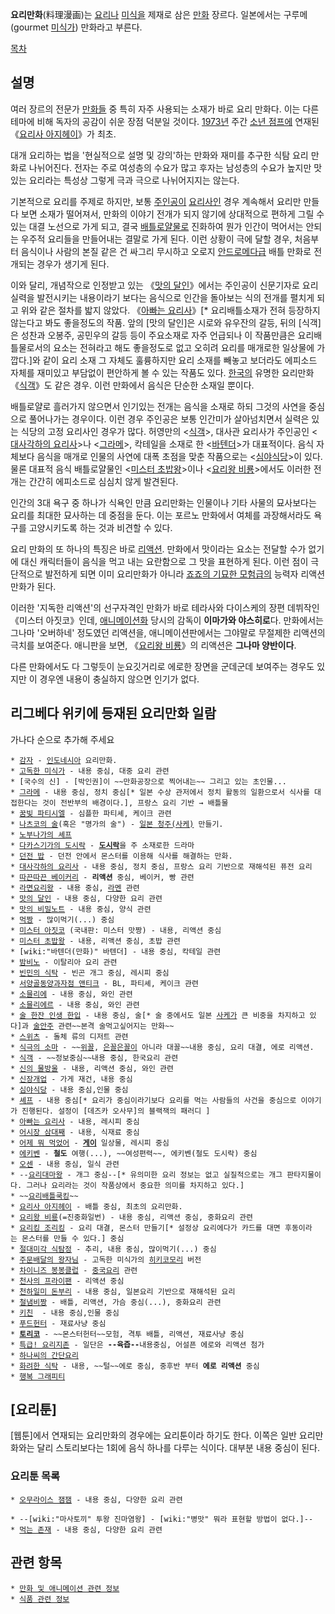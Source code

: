 '''요리만화'''(料理漫画)는 [[요리]]나 [[미식가|미식]]을 제재로 삼은 [[만화]] 장르다. 일본에서는 구루메(gourmet [[미식가]]) 만화라고 부른다.

[[목차]]
== 설명 ==
여러 장르의 전문가 [[만화]]들 중 특히 자주 사용되는 소재가 바로 요리 만화다. 이는 다른 테마에 비해 독자의 공감이 쉬운 장점 덕분일 것이다. [[1973년]] 주간 [[소년 점프]]에 연재된 《[[요리사 아지헤이]]》가 최초.

대개 요리하는 법을 '현실적으로 설명 및 강의'하는 만화와 재미를 추구한 식탐 요리 만화로 나뉘어진다. 전자는 주로 여성층의 수요가 많고 후자는 남성층의 수요가 높지만 맛있는 요리라는 특성상 그렇게 극과 극으로 나뉘어지지는 않는다.

기본적으로 요리를 주제로 하지만, 보통 [[주인공]]이 [[요리사]]인 경우 계속해서 요리만 만들다 보면 소재가 떨어져서, 만화의 이야기 전개가 되지 않기에 상대적으로 편하게 그릴 수 있는 대결 노선으로 가게 되고, 결국 [[배틀로얄]]물로 진화하여 뭔가 인간이 먹어서는 안되는 우주적 요리들을 만들어내는 결말로 가게 된다. 이런 상황이 극에 달할 경우, 처음부터 음식이나 사람의 본질 같은 건 싸그리 무시하고 오로지 [[안드로메다]]급 배틀 만화로 전개되는 경우가 생기게 된다.

이와 달리, 개념작으로 인정받고 있는 《[[맛의 달인]]》에서는 주인공이 신문기자로 요리 실력을 발전시키는 내용이라기 보다는 음식으로 인간을 돌아보는 식의 전개를 펼치게 되고 위와 같은 절차를 밟지 않았다. 《[[아빠는 요리사]]》[* 요리배틀소재가 전혀 등장하지않는다고 봐도 좋을정도의 작품. 앞의 [맛의 달인]은 시로와 유우잔의 갈등, 뒤의 [식객]은 성찬과 오봉주, 공민우의 갈등 등이 주요소재로 자주 언급되나 이 작품만큼은 요리배틀물로서의 요소는 전혀라고 해도 좋을정도로 없고 오히려 요리를 매개로한 일상물에 가깝다.]와 같이 요리 소재 그 자체도 훌륭하지만 요리 소재를 빼놓고 보더라도 에피소드 자체를 재미있고 부담없이 편안하게 볼 수 있는 작품도 있다. [[한국]]의 유명한 요리만화 《[[식객]]》도 같은 경우. 이런 만화에서 음식은 단순한 소재일 뿐이다.

배틀로얄로 흘러가지 않으면서 인기있는 전개는 음식을 소재로 하되 그것의 사연을 중심으로 풀어나가는 경우이다. 이런 경우 주인공은 보통 인간미가 살아넘치면서 실력은 있는 식당의 고정 요리사인 경우가 많다. 허영만의 <[[식객]]>, 대사관 요리사가 주인공인 <[[대사각하의 요리사]]>나 <[[그라메]]>, 칵테일을 소재로 한 <[[바텐더]]>가 대표적이다. 음식 자체보다 음식을 매개로 인물의 사연에 대폭 초점을 맞춘 작품으로는 <[[심야식당]]>이 있다. 물론 대표적 음식 배틀로얄물인 <[[미스터 초밥왕]]>이나 <[[요리왕 비룡]]>에서도 이러한 전개는 간간히 에피소드로 심심치 않게 발견된다.

인간의 3대 욕구 중 하나가 식욕인 만큼 요리만화는 인물이나 기타 사물의 묘사보다는 요리를 최대한 묘사하는 데 중점을 둔다. 이는 포르노 만화에서 여체를 과장해서라도 욕구를 고양시키도록 하는 것과 비견할 수 있다.

요리 만화의 또 하나의 특징은 바로 [[리액션]]. 만화에서 맛이라는 요소는 전달할 수가 없기에 대신 캐릭터들이 음식을 먹고 내는 요란함으로 그 맛을 표현하게 된다. 이런 점이 극단적으로 발전하게 되면 이미 요리만화가 아니라 [[죠죠의 기묘한 모험]]급의 능력자 리액션 만화가 된다. 

이러한 '지독한 리액션'의 선구자격인 만화가 바로 테라사와 다이스케의 장편 데뷔작인 《미스터 아짓코》인데, [[애니메이션]]화 당시의 감독이 '''이마가와 야스히로'''다. 만화에서는 그나마 '오버하네' 정도였던 리액션을, 애니메이션판에서는 그야말로 무절제한 리액션의 극치를 보여준다. 애니판을 보면, 《[[요리왕 비룡]]》의 리액션은 '''그나마 양반이다'''.

다른 만화에서도 다 그렇듯이 눈요깃거리로 에로한 장면을 군데군데 보여주는 경우도 있지만 이 경우엔 내용이 충실하지 않으면 인기가 없다.

== 리그베다 위키에 등재된 요리만화 일람 ==
가나다 순으로 추가해 주세요

 * [[감자]] - [[인도네시아]] 요리만화.
 * [[고독한 미식가]] - 내용 중심, 대중 요리 관련
 * [국수의 신] - [박인권]이 ~~만화공장으로 찍어내는~~ 그리고 있는 초인물...
 * [[그라메]] - 내용 중심, 정치 중심[* 일본 수상 관저에서 정치 활동의 일환으로서 식사를 대접한다는 것이 전반부의 배경이다.], 프랑스 요리 기반 → 배틀물
 * [[꿈빛 파티시엘]] - 심플한 파티셰, 케이크 관련
 * [[나츠코의 술]](혹은 "명가의 술") - [[사케|일본 청주(사케)]] 만들기.
 * [[노부나가의 셰프]]
 * [[다카스기가의 도시락]] - '''[[도시락]]'''을 주 소재로한 드라마
 * [[던전 밥]] - 던전 안에서 몬스터를 이용해 식사를 해결하는 만화.
 * [[대사각하의 요리사]] - 내용 중심, 정치 중심, 프랑스 요리 기반으로 재해석된 퓨전 요리
 * [[따끈따끈 베이커리]] - '''리액션''' 중심, 베이커, 빵 관련
 * [[라면요리왕]] - 내용 중심, [[라멘]] 관련
 * [[맛의 달인]] - 내용 중심, 다양한 요리 관련
 * [[맛의 비밀노트]] - 내용 중심, 양식 관련
 * [[먹짱]] - 많이먹기(...) 중심
 * [[미스터 아짓코]] (국내판: 미스터 맛짱) - 내용, 리액션 중심
 * [[미스터 초밥왕]] - 내용, 리액션 중심, 초밥 관련
 * [wiki:"바텐더(만화)" 바텐더] - 내용 중심, 칵테일 관련
 * [[밤비노]] - 이탈리아 요리 관련
 * [[빈민의 식탁]] - 빈곤 개그 중심, 레시피 중심
 * [[서양골동양과자점 앤티크]] - BL, 파티셰, 케이크 관련
 * [[소믈리에]] - 내용 중심, 와인 관련
 * [[소믈리에르]] - 내용 중심, 와인 관련
 * [[술 한잔 인생 한입]] - 내용 중심, 술[* 술 중에서도 일본 [[사케]]가 큰 비중을 차지하고 있다]과 [[술안주]] 관련~~본격 술먹고싶어지는 만화~~
 * [[스위츠]] - 돌체 류의 디저트 관련
 * [[식극의 소마]] - ~~[[위꼴]], [[은꼴]]은꼴이 아니라 대꼴~~내용 중심, 요리 대결, 에로 리액션.
 * [[식객]] - ~~정보중심~~내용 중심, 한국요리 관련
 * [[신의 물방울]] - 내용, 리액션 중심, 와인 관련
 * [[신장개업]] - 가게 재건, 내용 중심
 * [[심야식당]] - 내용 중심,인물 중심
 * [[셰프]] - 내용 중심[* 요리가 중심이라기보다 요리를 먹는 사람들의 사건을 중심으로 이야기가 진행된다. 설정이 [데즈카 오사무]의 블랙잭의 패러디 ]
 * [[아빠는 요리사]] - 내용, 레시피 중심
 * [[어시장 삼대째]] - 내용, 식재료 중심
 * [[어제 뭐 먹었어]] - '''[[게이]]''' 일상물, 레시피 중심
 * [[에키벤]] - '''철도''' 여행(...), ~~여성편력~~, 에키벤(철도 도시락) 중심
 * [[오센]] - 내용 중심, 일식 관련
 * --[[요리대마왕]] - 개그 중심--[* 유의미한 요리 정보는 없고 실질적으로는 개그 판타지물이다. 그러나 요리라는 것이 작품상에서 중요한 의미를 차지하고 있다.]
 * ~~[http://blog.naver.com/PostListByTagName.nhn?blogId=masaruchi&logType=mylog&tagName=%BF%E4%B8%AE%B8%B8%C8%AD 요리배틀쿡킹]~~
 * [[요리사 아지헤이]] - 배틀 중심, 최초의 요리만화.
 * [[요리왕 비룡]](=진중화일번) - 내용 중심, 리액션 중심, 중화요리 관련
 * [[요리킹 조리킹]] - 요리 대결, 몬스터 만들기[* 설정상 요리에다가 카드를 대면 후동이라는 몬스터를 만들 수 있다.] 중심
 * [[절대미각 식탐정]] - 추리, 내용 중심, 많이먹기(...) 중심
 * [[주문배달의 왕자님]] - 고독한 미식가의 [[히키코모리]] 버전
 * [[차이니즈 봉봉클럽]] - [[중국요리]] 관련
 * [[천사의 프라이팬]] - 리액션 중심
 * [[천하일미 돈부리]] - 내용 중심, 일본요리 기반으로 재해석된 요리
 * [[철냄비짱]] - 배틀, 리액션, 가슴 중심(...), 중화요리 관련
 * [[키친]]  - 내용 중심,인물 중심
 * [[푸드헌터]] - 재료사냥 중심
 * '''[[토리코]]''' - ~~몬스터헌터~~모험, 격투 배틀, 리액션, 재료사냥 중심
 * [[특급! 요리지존]] - 일단은 '''--육즙--'''내용중심, 어설픈 에로와 리액션 첨가
 * [[하나씨의 간단요리]]
 * [[화려한 식탁]] - 내용, ~~털~~에로 중심, 중후반 부터 '''에로 리액션''' 중심
 * [[행복 그래피티]]
== [요리툰] ==
[웹툰]에서 연재되는 요리만화의 경우에는 요리툰이라 하기도 한다. 이쪽은 일반 요리만화와는 달리 스토리보다는 1회에 음식 하나를 다루는 식이다. 대부분 내용 중심이 된다.
=== 요리툰 목록 ===

 * [[오무라이스 잼잼]] - 내용 중심, 다양한 요리 관련

 * --[wiki:"마사토끼" 투왕 진마염왕] - [wiki:"병맛" 뭐라 표현할 방법이 없다.]--
 * [[먹는 존재]] - 내용 중심, 다양한 요리 관련
== 관련 항목 ==
 * [[만화 및 애니메이션 관련 정보]]
 * [[식품 관련 정보]]
